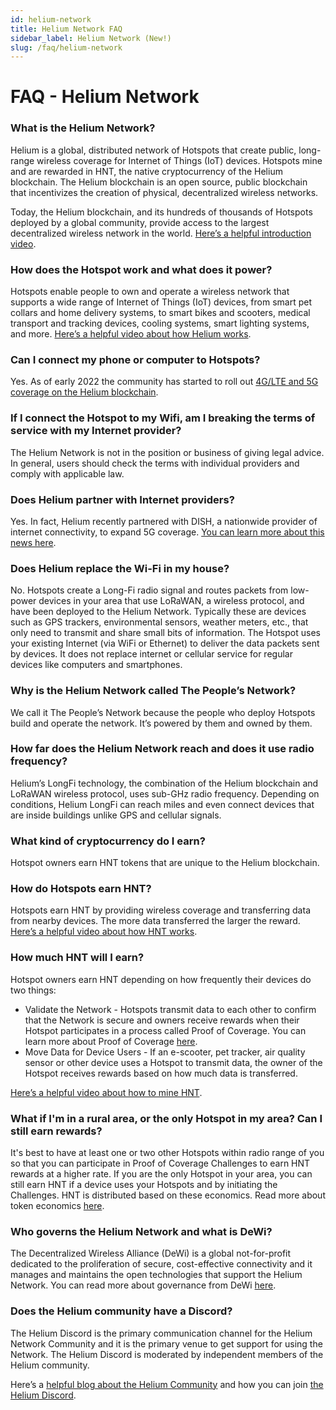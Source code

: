 ```yaml
---
id: helium-network 
title: Helium Network FAQ
sidebar_label: Helium Network (New!)
slug: /faq/helium-network
---
```


# FAQ - Helium Network

### What is the Helium Network? 
Helium is a global, distributed network of Hotspots that create public, long-range wireless coverage for Internet of Things (IoT) devices. Hotspots mine and are rewarded in HNT, the native cryptocurrency of the Helium blockchain. The Helium blockchain is an open source, public blockchain that incentivizes the creation of physical, decentralized wireless networks. 

Today, the Helium blockchain, and its hundreds of thousands of Hotspots deployed by a global community, provide access to the largest decentralized wireless network in the world. [Here’s a helpful introduction video](https://youtu.be/Vx9YyS7-d3g).

### How does the Hotspot work and what does it power? 
Hotspots enable people to own and operate a wireless network that supports a wide range of Internet of Things (IoT) devices, from smart pet collars and home delivery systems, to smart bikes and scooters, medical transport and tracking devices, cooling systems, smart lighting systems, and more. [Here’s a helpful video about how Helium works](https://www.youtube.com/watch?v=67aQeZTaqNY). 

### Can I connect my phone or computer to Hotspots?
Yes. As of early 2022 the community has started to roll out [4G/LTE and 5G coverage on the Helium blockchain](https://www.helium.com/5G).

### If I connect the Hotspot to my Wifi, am I breaking the terms of service with my Internet provider? 
The Helium Network is not in the position or business of giving legal advice. In general, users should check the terms with individual providers and comply with applicable law.

### Does Helium partner with Internet providers? 
Yes. In fact, Helium recently partnered with DISH, a nationwide provider of internet connectivity, to expand 5G coverage. [You can learn more about this news here](https://ir.dish.com/news-releases/news-release-details/dish-partners-helium-leverage-helium-networks-blockchain-model).

### Does Helium replace the Wi-Fi in my house?
No. Hotspots create a Long-Fi radio signal and routes packets from low-power devices in your area that use LoRaWAN, a wireless protocol, and have been deployed to the Helium Network. Typically these are devices such as GPS trackers, environmental sensors, weather meters, etc., that only need to transmit and share small bits of information. The Hotspot uses your existing Internet (via WiFi or Ethernet) to deliver the data packets sent by devices. It does not replace internet or cellular service for regular devices like computers and smartphones.

### Why is the Helium Network called The People’s Network? 
We call it The People’s Network because the people who deploy Hotspots build and operate the network. It’s powered by them and owned by them.

### How far does the Helium Network reach and does it use radio frequency? 
Helium’s LongFi technology, the combination of the Helium blockchain and LoRaWAN wireless protocol, uses sub-GHz radio frequency. Depending on conditions, Helium LongFi can reach miles and even connect devices that are inside buildings unlike GPS and cellular signals. 

### What kind of cryptocurrency do I earn? 
Hotspot owners earn HNT tokens that are unique to the Helium blockchain. 

### How do Hotspots earn HNT? 
Hotspots earn HNT by providing wireless coverage and transferring data from nearby devices. The more data transferred the larger the reward. [Here’s a helpful video about how HNT works](https://www.youtube.com/watch?v=B0JOB88MHSI). 


### How much HNT will I earn? 
Hotspot owners earn HNT depending on how frequently their devices do two things: 
* Validate the Network - Hotspots transmit data to each other to confirm that the Network is secure and owners receive rewards when their Hotspot participates in a process called Proof of Coverage. You can learn more about Proof of Coverage [here](https://docs.helium.com/blockchain/proof-of-coverage).
* Move Data for Device Users - If an e-scooter, pet tracker, air quality sensor or other device uses a Hotspot to transmit data, the owner of the Hotspot receives rewards based on how much data is transferred.

[Here’s a helpful video about how to mine HNT](https://www.youtube.com/watch?v=kmsk8lTrrts).

### What if I'm in a rural area, or the only Hotspot in my area? Can I still earn rewards?
It's best to have at least one or two other Hotspots within radio range of you so that you can participate in Proof of Coverage Challenges to earn HNT rewards at a higher rate. If you are the only Hotspot in your area, you can still earn HNT if a device uses your Hotspots and by initiating the Challenges. HNT is distributed based on these economics. Read more about token economics [here](https://www.helium.com/token).

### Who governs the Helium Network and what is DeWi? 
The Decentralized Wireless Alliance (DeWi) is a global not-for-profit dedicated to the proliferation of secure, cost-effective connectivity and it manages and maintains the open technologies that support the Helium Network. You can read more about governance from DeWi [here](http://dewi.org).

### Does the Helium community have a Discord?
The Helium Discord is the primary communication channel for the Helium Network Community and it is the primary venue to get support for using the Network. The Helium Discord is moderated by independent members of the Helium community. 

Here’s a [helpful blog about the Helium Community](https://docs.helium.com/community-governance/) and how you can join [the Helium Discord](https://discord.gg/helium). 
